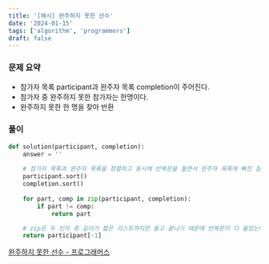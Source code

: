 ```yaml
---
title: '[해시] 완주하지 못한 선수'
date: '2024-01-15'
tags: ['algorithm', 'programmers']
draft: false
---
```


### 문제 요약

- 참가자 목록 participant과 완주자 목록 completion이 주어진다.
- 참가자 중 완주하지 못한 참가자는 한명이다.
- 완주하지 못한 한 명을 찾아 반환

### 풀이

```python
def solution(participant, completion):
    answer = ''
    
    # 참가자 목록과 완주자 목록을 정렬하고 동시에 반복문을 돌면서 완주자 목록에 빠진 참가자를 탐색
    participant.sort()
    completion.sort()
    
    for part, comp in zip(participant, completion):
        if part != comp:
            return part

    # zip은 두 인자 중 길이가 짧은 리스트까지만 돌고 끝나기 때문에 반복문이 다 돌았는데도 반환되지 않았으면 참가자 목록 중 제일 마지막 선수가 완주하지 못한 선수임
    return participant[-1]
```

[완주하지 못한 선수 - 프로그래머스](https://school.programmers.co.kr/learn/courses/30/lessons/42576)